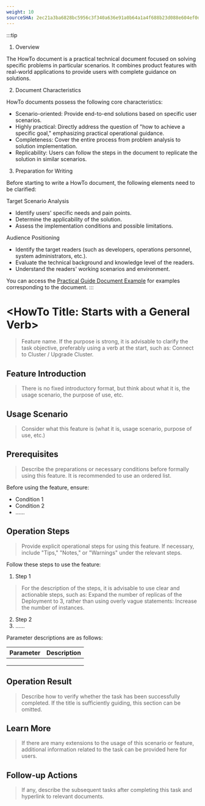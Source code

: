 ```yaml
---
weight: 10
sourceSHA: 2ec21a3ba6828bc5956c3f340a636e91a0b64a1a4f688b23d088e604ef0dfc32
---
```


:::tip
1. Overview

The HowTo document is a practical technical document focused on solving specific problems in particular scenarios. It combines product features with real-world applications to provide users with complete guidance on solutions.

2. Document Characteristics

HowTo documents possess the following core characteristics:

- Scenario-oriented: Provide end-to-end solutions based on specific user scenarios.
- Highly practical: Directly address the question of "how to achieve a specific goal," emphasizing practical operational guidance.
- Completeness: Cover the entire process from problem analysis to solution implementation.
- Replicability: Users can follow the steps in the document to replicate the solution in similar scenarios.

3. Preparation for Writing

Before starting to write a HowTo document, the following elements need to be clarified:

Target Scenario Analysis

- Identify users' specific needs and pain points.
- Determine the applicability of the solution.
- Assess the implementation conditions and possible limitations.

Audience Positioning

- Identify the target readers (such as developers, operations personnel, system administrators, etc.).
- Evaluate the technical background and knowledge level of the readers.
- Understand the readers' working scenarios and environment.

You can access the [Practical Guide Document Example](https://product-doc-guide.alauda.cn/template/howto/example.html) for examples corresponding to the document.
:::

# \<HowTo Title: Starts with a General Verb>

> Feature name. If the purpose is strong, it is advisable to clarify the task objective, preferably using a verb at the start, such as: Connect to Cluster / Upgrade Cluster.

## Feature Introduction

> There is no fixed introductory format, but think about what it is, the usage scenario, the purpose of use, etc.

## Usage Scenario

> Consider what this feature is (what it is, usage scenario, purpose of use, etc.)

## Prerequisites

> Describe the preparations or necessary conditions before formally using this feature. It is recommended to use an ordered list.

Before using the feature, ensure:

- Condition 1
- Condition 2
- ......

## Operation Steps

> Provide explicit operational steps for using this feature. If necessary, include "Tips," "Notes," or "Warnings" under the relevant steps.

Follow these steps to use the feature:

1. Step 1

> For the description of the steps, it is advisable to use clear and actionable steps, such as: Expand the number of replicas of the Deployment to 3, rather than using overly vague statements: Increase the number of instances.

2. Step 2
3. ......

Parameter descriptions are as follows:

| **Parameter** | **Description** |
| ------ | ------ |
|        |        |
|        |        |
|        |        |

## Operation Result

> Describe how to verify whether the task has been successfully completed. If the title is sufficiently guiding, this section can be omitted.

## Learn More

> If there are many extensions to the usage of this scenario or feature, additional information related to the task can be provided here for users.

## Follow-up Actions

> If any, describe the subsequent tasks after completing this task and hyperlink to relevant documents.
